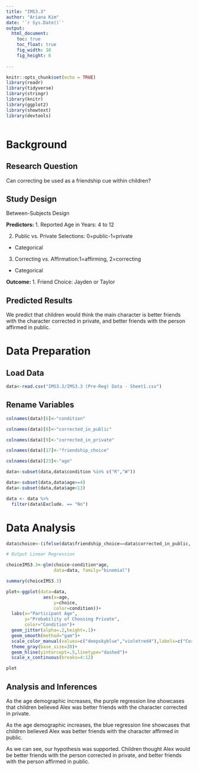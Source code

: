 ```yaml
---
title: "IMS3.3"
author: "Ariana Kim"
date: '`r Sys.Date()`'
output: 
  html_document:
    toc: true
    toc_float: true
    fig_width: 10
    fig_height: 6
    
---
```


```r
knitr::opts_chunk$set(echo = TRUE)
library(readr)
library(tidyverse)
library(stringr)
library(knitr)
library(ggplot2)
library(showtext)
library(devtools)



```

# Background

## Research Question
Can correcting be used as a friendship cue within children? 

## Study Design 
Between-Subjects Design 

**Predictors:**
1. Reported Age in Years: 4 to 12

2. Public vs. Private Selections: 0=public-1=private
  + Categorical
  
3. Correcting vs. Affirmation:1=affirming, 2=correcting
  + Categorical 
  
**Outcome:**
1. Friend Choice: Jayden or Taylor

## Predicted Results 
We predict that children would think the main character is better friends with the character corrected in private, and better friends with the person affirmed in public. 

# Data Preparation 

## Load Data 
```r
data<-read.csv("IMS3.3/IMS3.3 (Pre-Reg) Data - Sheet1.csv") 


```
## Rename Variables 
```r
colnames(data)[6]<-"condition"

colnames(data)[8]<-"corrected_in_public"

colnames(data)[9]<-"corrected_in_private"

colnames(data)[17]<-"friendship_choice"

colnames(data)[23]<-"age"

data<-subset(data,data$condition %in% c("R","W"))

data<-subset(data,data$age>=4)
data<-subset(data,data$age<13)

data <- data %>%
  filter(data$Exclude. == "No")
```
# Data Analysis 
```r
data$choice<-(ifelse(data$friendship_choice==data$corrected_in_public, 0,1))

# Output Linear Regression 

choiceIMS3.3<-glm(choice~condition*age,
                  data=data, family="binomial")

summary(choiceIMS3.3)

plot<-ggplot(data=data,
              aes(x=age,
                  y=choice,
                  color=condition))+
  labs(x="Participant Age",
       y="Probability of Choosing Private",
       color="Condition")+
  geom_jitter(alpha=.2,height=.1)+
  geom_smooth(method="gam")+
  scale_color_manual(values=c("deepskyblue","violetred4"),labels=c("Correcting","Affirming"))+
  theme_gray(base_size=20)+
  geom_hline(yintercept=.5,linetype="dashed")+
  scale_x_continuous(breaks=4:12)

plot

```

## Analysis and Inferences 

As the age demographic increases, the purple regression line showcases that children believed Alex was better friends with the character corrected in private. 

As the age demographic increases, the blue regression line showcases that children believed Alex was better friends with the character affirmed in public. 

As we can see, our hypothesis was supported. Children thought Alex would be better friends with the person corrected in private, and better friends with the person affirmed in public. 




